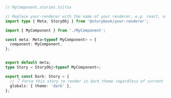```ts
// MyComponent.stories.ts|tsx

// Replace your-renderer with the name of your renderer, e.g. react, vue3
import type { Meta, StoryObj } from '@storybook/your-renderer';

import { MyComponent } from './MyComponent';

const meta: Meta<typeof MyComponent> = {
  component: MyComponent,
};


export default meta;
type Story = StoryObj<typeof MyComponent>;

export const Dark: Story = {
  // 👇 Force this story to render in dark theme regardless of current user setting
  globals: { theme: 'dark' },
};
```